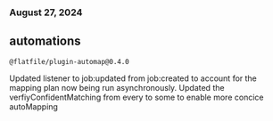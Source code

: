 ### August 27, 2024

## automations

`@flatfile/plugin-automap@0.4.0`

Updated listener to job:updated from job:created to account for the mapping plan
now being run asynchronously. Updated the verfiyConfidentMatching from every to
some to enable more concice autoMapping
